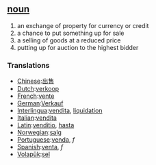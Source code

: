 == [[noun]] ==
# an exchange of property for currency or credit
# a chance to put something up for sale
# a selling of goods at a reduced price
# putting up for auction to the highest bidder

=== Translations ===
*[[Chinese]]:[[出售]]
*[[Dutch]]:[[verkoop]]
*[[French]]:[[vente]]
*[[German]]:[[Verkauf]]
*[[Interlingua]]:[[vendita]], [[liquidation]]
*[[Italian]]:[[vendita]]
*[[Latin]]:[[venditio]], [[hasta]]
*[[Norwegian]]:[[salg]]
*[[Portuguese]]:[[venda]], ''f''
*[[Spanish]]:[[venta]], ''f''
*[[Volapük]]:[[sel]]